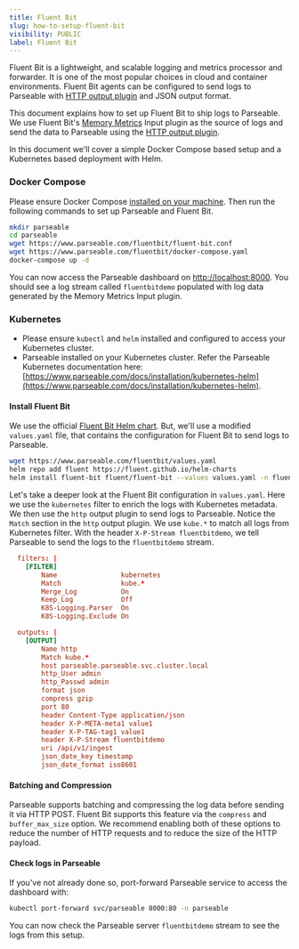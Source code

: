 ```yaml
---
title: Fluent Bit
slug: how-to-setup-fluent-bit
visibility: PUBLIC
label: Fluent Bit
---
```


<head>
<title>How to Set Up Fluent Bit to Ship Logs to Parseable | Parseable</title>
<meta charSet="utf-8" />
<meta name="twitter:card" content="summary" />
</head>

Fluent Bit is a lightweight, and scalable logging and metrics processor and forwarder. It is one of the most popular choices in cloud and container environments. Fluent Bit agents can be configured to send logs to Parseable with [HTTP output plugin](https://docs.fluentbit.io/manual/pipeline/outputs/http) and JSON output format. 

This document explains how to set up Fluent Bit to ship logs to Parseable. We use Fluent Bit's [Memory Metrics](https://docs.fluentbit.io/manual/pipeline/inputs/memory-metrics) Input plugin as the source of logs and send the data to Parseable using the [HTTP output plugin](https://docs.fluentbit.io/manual/pipeline/outputs/http). 

In this document we'll cover a simple Docker Compose based setup and a Kubernetes based deployment with Helm.

### Docker Compose

Please ensure Docker Compose [installed on your machine](https://docs.docker.com/compose/install/). Then run the following commands to set up Parseable and Fluent Bit.

```bash
mkdir parseable
cd parseable
wget https://www.parseable.com/fluentbit/fluent-bit.conf
wget https://www.parseable.com/fluentbit/docker-compose.yaml
docker-compose up -d
```

You can now access the Parseable dashboard on [http://localhost:8000](http://localhost:8000). You should see a log stream called `fluentbitdemo` populated with log data generated by the Memory Metrics Input plugin.

### Kubernetes

- Please ensure `kubectl` and `helm` installed and configured to access your Kubernetes cluster. 
- Parseable installed on your Kubernetes cluster. Refer the Parseable Kubernetes documentation here: [https://www.parseable.com/docs/installation/kubernetes-helm](https://www.parseable.com/docs/installation/kubernetes-helm).

#### Install Fluent Bit

We use the official [Fluent Bit Helm chart](https://github.com/fluent/helm-charts/tree/main/charts/fluent-bit). But, we'll use a modified `values.yaml` file, that contains the configuration for Fluent Bit to send logs to Parseable.

```bash
wget https://www.parseable.com/fluentbit/values.yaml
helm repo add fluent https://fluent.github.io/helm-charts
helm install fluent-bit fluent/fluent-bit --values values.yaml -n fluentbit --create-namespace
```

Let's take a deeper look at the Fluent Bit configuration in `values.yaml`. Here we use the `kubernetes` filter to enrich the logs with Kubernetes metadata. We then use the `http` output plugin to send logs to Parseable. Notice the `Match` section in the `http` output plugin. We use `kube.*` to match all logs from Kubernetes filter. With the header `X-P-Stream fluentbitdemo`, we tell Parseable to send the logs to the `fluentbitdemo` stream. 

```conf
  filters: |
    [FILTER]
        Name                kubernetes
        Match               kube.*
        Merge_Log           On
        Keep_Log            Off
        K8S-Logging.Parser  On
        K8S-Logging.Exclude On

  outputs: |
    [OUTPUT]
        Name http
        Match kube.*
        host parseable.parseable.svc.cluster.local
        http_User admin
        http_Passwd admin
        format json
        compress gzip
        port 80
        header Content-Type application/json
        header X-P-META-meta1 value1
        header X-P-TAG-tag1 value1
        header X-P-Stream fluentbitdemo
        uri /api/v1/ingest
        json_date_key timestamp
        json_date_format iso8601
```

#### Batching and Compression

Parseable supports batching and compressing the log data before sending it via HTTP POST. Fluent Bit supports this feature via the `compress` and `buffer_max_size` option. We recommend enabling both of these options to reduce the number of HTTP requests and to reduce the size of the HTTP payload.

#### Check logs in Parseable

If you've not already done so, port-forward Parseable service to access the dashboard with:

```sh
kubectl port-forward svc/parseable 8000:80 -n parseable
```

You can now check the Parseable server `fluentbitdemo` stream to see the logs from this setup.
